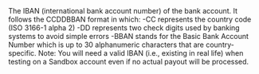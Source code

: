   
<ParamField body="IBAN" type="string">  
<LengthUpTo34Characters />     
The IBAN (international bank account number) of the bank account.
It follows the CCDDBBAN format in which:  
-CC represents the country code (ISO 3166-1 alpha 2)  
-DD represents two check digits used by banking systems to avoid simple errors  
-BBAN stands for the Basic Bank Account Number which is up to 30 alphanumeric characters that are country-specific.  
Note: You will need a valid IBAN (i.e., existing in real life) when testing on a Sandbox account even if no actual payout will be processed.  
</ParamField>